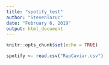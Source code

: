 ```yaml
---
title: "spotify_test"
author: "StevenTaruc"
date: "February 6, 2019"
output: html_document
---
```


```r
knitr::opts_chunk$set(echo = TRUE)
```

```r

spotify <- read.csv("RapCaviar.csv")

```

```r

```




